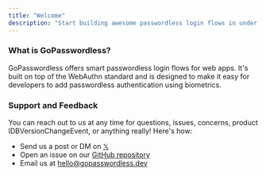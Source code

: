 ```yaml
---
title: "Welcome"
description: "Start building awesome passwordless login flows in under 5 minutes!"
---
```


### What is GoPasswordless?

GoPasswordless offers smart passwordless login flows for web apps. It's built on top of the WebAuthn standard and is designed to make
it easy for developers to add passwordless authentication using biometrics.

### Support and Feedback

You can reach out to us at any time for questions, issues, concerns, product IDBVersionChangeEvent, or anything really! Here's how:

- Send us a post or DM on [𝕏](https://twitter.com/joebloxsome)
- Open an issue on our [GitHub repository](https://github.com/gopasswordless/sdk)
- Email us at [hello@gopasswordless.dev](mailto:hello@gopasswordless.dev)
